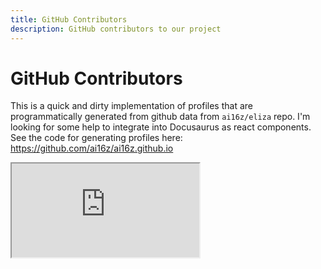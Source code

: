 ```yaml
---
title: GitHub Contributors
description: GitHub contributors to our project
---
```


# GitHub Contributors

This is a quick and dirty implementation of profiles that are programmatically generated from github data from `ai16z/eliza` repo. I'm looking for some help to integrate into Docusaurus as react components. See the code for generating profiles here: https://github.com/ai16z/ai16z.github.io

<iframe
  src="https://okcashpro.github.io/profiles/index.html"
  style={{
    width: '100%',
    height: '100vh',
    border: 'none',
  }}
/>

